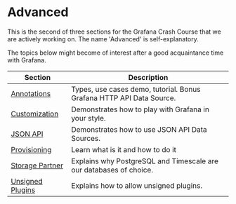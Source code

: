 # Advanced

This is the second of three sections for the Grafana Crash Course that we are actively working on. The name 'Advanced' is self-explanatory.

The topics below might become of interest after a good acquaintance time with Grafana.

| Section                               | Description                                                          |
| ------------------------------------- | -------------------------------------------------------------------- |
| [Annotations](../annotations)         | Types, use cases demo, tutorial. Bonus Grafana HTTP API Data Source. |
| [Customization](../customize)         | Demonstrates how to play with Grafana in your style.                 |
| [JSON API](../datasources/json)       | Demonstrates how to use JSON API Data Sources.                       |
| [Provisioning](../provisioning)       | Learn what is it and how to do it                                    |
| [Storage Partner](../storage)         | Explains why PostgreSQL and Timescale are our databases of choice.   |
| [Unsigned Plugins](../allow-unsigned) | Explains how to allow unsigned plugins.                              |

